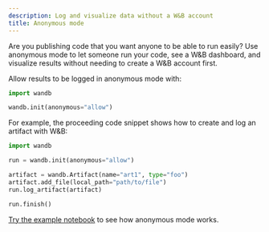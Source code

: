```yaml
---
description: Log and visualize data without a W&B account
title: Anonymous mode
---
```


Are you publishing code that you want anyone to be able to run easily? Use anonymous mode to let someone run your code, see a W&B dashboard, and visualize results without needing to create a W&B account first.

Allow results to be logged in anonymous mode with: 

```python
import wandb

wandb.init(anonymous="allow")
```

For example, the proceeding code snippet shows how to create and log an artifact with W&B:

```python
import wandb

run = wandb.init(anonymous="allow")

artifact = wandb.Artifact(name="art1", type="foo")
artifact.add_file(local_path="path/to/file")
run.log_artifact(artifact)

run.finish()
```

[Try the example notebook](https://colab.research.google.com/drive/1nQ3n8GD6pO-ySdLlQXgbz4wA3yXoSI7i) to see how anonymous mode works.